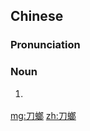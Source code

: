 ==Chinese==
{{zh-forms}}

===Pronunciation===
{{zh-pron
|m=dāoláng,tl=y
|c=dou1 long4
|cat=n
}}

===Noun===
{{zh-noun}}

# {{lb|zh|dialectal}} {{zh-alt-name|螳螂|praying mantis}} {{zh-mw|隻}}

[[mg:刀螂]]
[[zh:刀螂]]